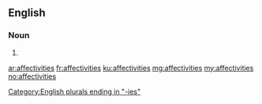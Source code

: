 ==English==

===Noun===
{{head|en|plural}}

# {{plural of|affectivity|lang=en|nocat=1}}

[[Category:English plurals ending in "-ies"]]

[[ar:affectivities]]
[[fr:affectivities]]
[[ku:affectivities]]
[[mg:affectivities]]
[[my:affectivities]]
[[no:affectivities]]